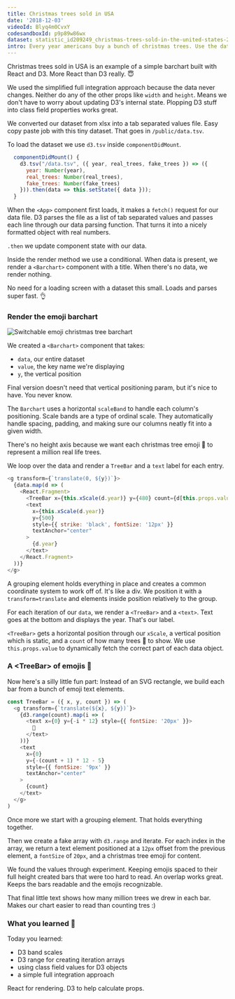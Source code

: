 ```yaml
---
title: Christmas trees sold in USA
date: '2018-12-03'
videoId: Blyq4m0CvxY
codesandboxId: p9p89w86wx
dataset: statistic_id209249_christmas-trees-sold-in-the-united-states-2004-2017.xlsx
intro: Every year americans buy a bunch of christmas trees. Use the dataset to compare real and fake sales with two bar charts.
---
```


Christmas trees sold in USA is an example of a simple barchart built with React and D3. More React than D3 really. 😇

We used the simplified full integration approach because the data never changes. Neither do any of the other props like `width` and `height`. Means we don't have to worry about updating D3's internal state. Plopping D3 stuff into class field properties works great.

We converted our dataset from xlsx into a tab separated values file. Easy copy paste job with this tiny dataset. That goes in `/public/data.tsv`.

To load the dataset we use `d3.tsv` inside `componentDidMount`.

```javascript
  componentDidMount() {
    d3.tsv("/data.tsv", ({ year, real_trees, fake_trees }) => ({
      year: Number(year),
      real_trees: Number(real_trees),
      fake_trees: Number(fake_trees)
    })).then(data => this.setState({ data }));
  }
```

When the `<App>` component first loads, it makes a `fetch()` request for our data file. D3 parses the file as a list of tab separated values and passes each line through our data parsing function. That turns it into a nicely formatted object with real numbers.

`.then` we update component state with our data.

Inside the render method we use a conditional. When data is present, we render a `<Barchart>` component with a title. When there's no data, we render nothing.

No need for a loading screen with a dataset this small. Loads and parses super fast. 👌

### Render the emoji barchart

![Switchable emoji christmas tree barchart](./christmastrees.gif)

We created a `<Barchart>` component that takes:

- `data`, our entire dataset
- `value`, the key name we're displaying
- `y`, the vertical position

Final version doesn't need that vertical positioning param, but it's nice to have. You never know.

The `Barchart` uses a horizontal `scaleBand` to handle each column's positioning. Scale bands are a type of ordinal scale. They automatically handle spacing, padding, and making sure our columns neatly fit into a given width.

There's no height axis because we want each christmas tree emoji 🎄 to represent a million real life trees.

We loop over the data and render a `TreeBar` and a `text` label for each entry.

```javascript
<g transform={`translate(0, ${y})`}>
  {data.map(d => (
    <React.Fragment>
      <TreeBar x={this.xScale(d.year)} y={480} count={d[this.props.value]} />
      <text
        x={this.xScale(d.year)}
        y={500}
        style={{ strike: 'black', fontSize: '12px' }}
        textAnchor="center"
      >
        {d.year}
      </text>
    </React.Fragment>
  ))}
</g>
```

A grouping element holds everything in place and creates a common coordinate system to work off of. It's like a div. We position it with a `transform=translate` and elements inside position relatively to the group.

For each iteration of our `data`, we render a `<TreeBar>` and a `<text>`. Text goes at the bottom and displays the year. That's our label.

`<TreeBar>` gets a horizontal position through our `xScale`, a vertical position which is static, and a `count` of how many trees 🎄 to show. We use `this.props.value` to dynamically fetch the correct part of each data object.

### A &lt;TreeBar> of emojis 🎄

Now here's a silly little fun part: Instead of an SVG rectangle, we build each bar from a bunch of emoji text elements.

```javascript
const TreeBar = ({ x, y, count }) => (
  <g transform={`translate(${x}, ${y})`}>
    {d3.range(count).map(i => (
      <text x={0} y={-i * 12} style={{ fontSize: '20px' }}>
        🎄
      </text>
    ))}
    <text
      x={0}
      y={-(count + 1) * 12 - 5}
      style={{ fontSize: '9px' }}
      textAnchor="center"
    >
      {count}
    </text>
  </g>
)
```

Once more we start with a grouping element. That holds everything together.

Then we create a fake array with `d3.range` and iterate. For each index in the array, we return a text element positioned at a `12px` offset from the previous element, a `fontSize` of `20px`, and a christmas tree emoji for content.

We found the values through experiment. Keeping emojis spaced to their full height created bars that were too hard to read. An overlap works great. Keeps the bars readable and the emojis recognizable.

That final little text shows how many million trees we drew in each bar. Makes our chart easier to read than counting tres :)

### What you learned 🧐

Today you learned:

- D3 band scales
- D3 range for creating iteration arrays
- using class field values for D3 objects
- a simple full integration approach

React for rendering. D3 to help calculate props.
